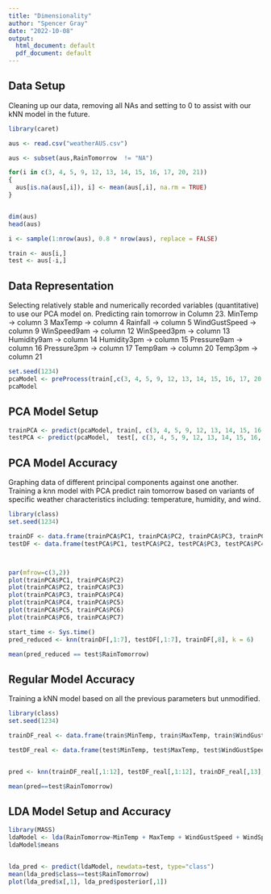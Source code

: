 ```yaml
---
title: "Dimensionality"
author: "Spencer Gray"
date: "2022-10-08"
output:
  html_document: default
  pdf_document: default
---
```


## Data Setup

Cleaning up our data, removing all NAs and setting to 0 to assist with our kNN model in the future.

```r
library(caret)

aus <- read.csv("weatherAUS.csv")

aus <- subset(aus,RainTomorrow  != "NA")

for(i in c(3, 4, 5, 9, 12, 13, 14, 15, 16, 17, 20, 21))
{
  aus[is.na(aus[,i]), i] <- mean(aus[,i], na.rm = TRUE)
}


dim(aus)
head(aus)

i <- sample(1:nrow(aus), 0.8 * nrow(aus), replace = FALSE)

train <- aus[i,]
test <- aus[-i,]
```

## Data Representation

Selecting relatively stable and numerically recorded variables (quantitative) to use our PCA model on. Predicting rain tomorrow in Column 23.
MinTemp       -> column 3
MaxTemp       -> column 4
Rainfall      -> column 5
WindGustSpeed -> column 9
WinSpeed9am   -> column 12
WinSpeed3pm   -> column 13
Humidity9am   -> column 14
Humidity3pm   -> column 15
Pressure9am   -> column 16
Pressure3pm   -> column 17
Temp9am       -> column 20
Temp3pm       -> column 21

```r
set.seed(1234)
pcaModel <- preProcess(train[,c(3, 4, 5, 9, 12, 13, 14, 15, 16, 17, 20, 21, 23)], method = c("center", "scale", "pca"))
pcaModel
```

## PCA Model Setup

```r
trainPCA <- predict(pcaModel, train[, c(3, 4, 5, 9, 12, 13, 14, 15, 16, 17, 20, 21, 23)])
testPCA <- predict(pcaModel,  test[, c(3, 4, 5, 9, 12, 13, 14, 15, 16, 17, 20, 21, 23)])
```

## PCA Model Accuracy

Graphing data of different principal components against one another. Training a knn model with PCA predict rain tomorrow based on variants of specific weather characteristics including: temperature, humidity, and wind.

```r
library(class)
set.seed(1234)

trainDF <- data.frame(trainPCA$PC1, trainPCA$PC2, trainPCA$PC3, trainPCA$PC4, trainPCA$PC5, trainPCA$PC6, trainPCA$PC7, train$RainTomorrow)
testDF <- data.frame(testPCA$PC1, testPCA$PC2, testPCA$PC3, testPCA$PC4, testPCA$PC5, testPCA$PC6, testPCA$PC7, test$RainTomorrow)



par(mfrow=c(3,2))
plot(trainPCA$PC1, trainPCA$PC2)
plot(trainPCA$PC2, trainPCA$PC3)
plot(trainPCA$PC3, trainPCA$PC4)
plot(trainPCA$PC4, trainPCA$PC5)
plot(trainPCA$PC5, trainPCA$PC6)
plot(trainPCA$PC6, trainPCA$PC7)

start_time <- Sys.time()
pred_reduced <- knn(trainDF[,1:7], testDF[,1:7], trainDF[,8], k = 6)

mean(pred_reduced == test$RainTomorrow)
```

## Regular Model Accuracy

Training a kNN model based on all the previous parameters but unmodified.

```r
library(class)
set.seed(1234)

trainDF_real <- data.frame(train$MinTemp, train$MaxTemp, train$WindGustSpeed, train$WindSpeed9am, train$WindSpeed3pm, train$Humidity9am, train$Humidity3pm, train$Pressure9am, train$Pressure3pm, train$Temp9am, train$Temp3pm, train$Rainfall, train$RainTomorrow)

testDF_real <- data.frame(test$MinTemp, test$MaxTemp, test$WindGustSpeed, test$WindSpeed9am, test$WindSpeed3pm, test$Humidity9am, test$Humidity3pm, test$Pressure9am, test$Pressure3pm, test$Temp9am, test$Temp3pm, test$Rainfall, test$RainTomorrow)


pred <- knn(trainDF_real[,1:12], testDF_real[,1:12], trainDF_real[,13], k = 10)

mean(pred==test$RainTomorrow)
```

## LDA Model Setup and Accuracy

```r
library(MASS)
ldaModel <- lda(RainTomorrow~MinTemp + MaxTemp + WindGustSpeed + WindSpeed9am + WindSpeed3pm + Humidity9am + Humidity3pm + Pressure9am + Pressure3pm + Temp9am + Temp3pm + Rainfall, data = train)
ldaModel$means


lda_pred <- predict(ldaModel, newdata=test, type="class")
mean(lda_pred$class==test$RainTomorrow)
plot(lda_pred$x[,1], lda_pred$posterior[,1])
```
